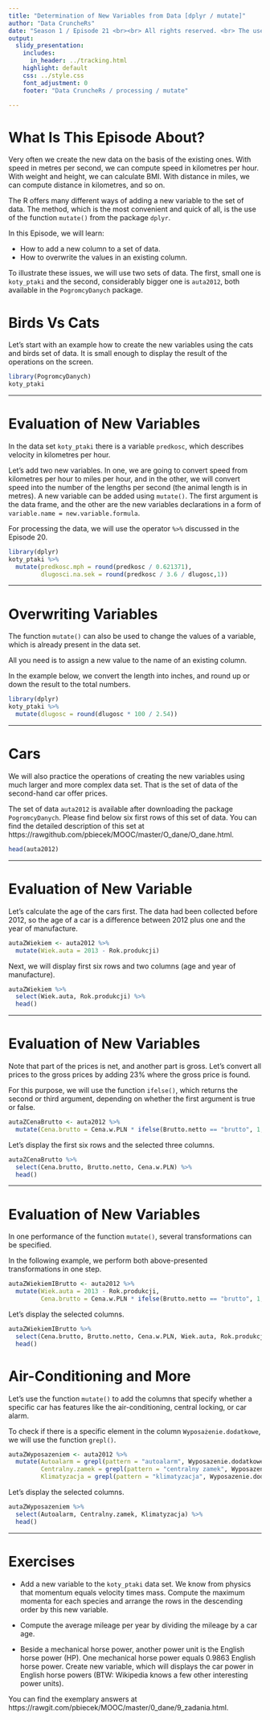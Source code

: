 ```yaml
---
title: "Determination of New Variables from Data [dplyr / mutate]"
author: "Data CruncheRs"
date: "Season 1 / Episode 21 <br><br> All rights reserved. <br> The use shall be subject to prior consent of the author.  <br><br><br><br>Press `A` to see the plain text instead of the slides. <br> Press `T` to display the table of contents."
output:
  slidy_presentation:
    includes:
      in_header: ../tracking.html
    highlight: default
    css: ../style.css
    font_adjustment: 0
    footer: "Data CruncheRs / processing / mutate"

---
```


# What Is This Episode About?

Very often we create the new data on the basis of the existing ones. With speed in metres per second, we can compute speed in kilometres per hour. With weight and height, we can calculate BMI. With distance in miles, we can compute distance in kilometres, and so on.

The R offers many different ways of adding a new variable to the set of data. The method, which is the most convenient and quick of all, is the use of the function `mutate()` from the package `dplyr`.

In this Episode, we will learn:

- How to add a new column to a set of data.
- How to overwrite the values in an existing column.

To illustrate these issues, we will use two sets of data. The first, small one is `koty_ptaki` and the second, considerably bigger one is `auta2012`, both available in the `PogromcyDanych` package.

# Birds Vs Cats

Let’s start with an example how to create the new variables using the cats and birds set of data. It is small enough to display the result of the operations on the screen.

```r
library(PogromcyDanych)
koty_ptaki
```

---

# Evaluation of New Variables

In the data set `koty_ptaki` there is a variable `predkosc`, which describes velocity in kilometres per hour.

Let’s add two new variables. In one, we are going to convert speed from kilometres per hour to miles per hour, and in the other, we will convert speed into the number of the lengths per second (the animal length is in metres). A new variable can be added using `mutate()`. The first argument is the data frame, and the other are the new variables declarations in a form of `variable.name = new.variable.formula`.

For processing the data, we will use the operator `%>%` discussed in the Episode 20.

```r
library(dplyr)
koty_ptaki %>%
  mutate(predkosc.mph = round(predkosc / 0.621371),
         dlugosci.na.sek = round(predkosc / 3.6 / dlugosc,1))
```

---

# Overwriting Variables

The function `mutate()` can also be used to change the values of a variable, which is already present in the data set. 

All you need is to assign a new value to the name of an existing column.

In the example below, we convert the length into inches, and round up or down the result to the total numbers.

```r
library(dplyr)
koty_ptaki %>%
  mutate(dlugosc = round(dlugosc * 100 / 2.54))
```

---

# Cars

We will also practice the operations of creating the new variables using much larger and more complex data set. That is the set of data of the second-hand car offer prices.

The set of data `auta2012` is available after downloading the package `PogromcyDanych`. Please find below six first rows of this set of data. You can find the detailed description of this set at https://rawgithub.com/pbiecek/MOOC/master/O_dane/O_dane.html.

```r
head(auta2012)
```

---

# Evaluation of New Variable

Let’s calculate the age of the cars first. The data had been collected before 2012, so the age of a car is a difference between 2012 plus one and the year of manufacture.

```r
autaZWiekiem <- auta2012 %>%
  mutate(Wiek.auta = 2013 - Rok.produkcji)
```

Next, we will display first six rows and two columns (age and year of manufacture).

```r
autaZWiekiem %>% 
  select(Wiek.auta, Rok.produkcji) %>%
  head()
```

---

# Evaluation of New Variables

Note that part of the prices is net, and another part is gross. Let’s convert all prices to the gross prices by adding 23\% where the gross price is found.

For this purpose, we will use the function `ifelse()`, which returns the second or third argument, depending on whether the first argument is true or false.

```r
autaZCenaBrutto <- auta2012 %>%
  mutate(Cena.brutto = Cena.w.PLN * ifelse(Brutto.netto == "brutto", 1, 1.23))
```

Let’s display the first six rows and the selected three columns.

```r
autaZCenaBrutto %>% 
  select(Cena.brutto, Brutto.netto, Cena.w.PLN) %>%
  head()
```


---

# Evaluation of New Variables

In one performance of the function `mutate()`, several transformations can be specified.

In the following example, we perform both above-presented transformations in one step.

```r
autaZWiekiemIBrutto <- auta2012 %>%
  mutate(Wiek.auta = 2013 - Rok.produkcji,
         Cena.brutto = Cena.w.PLN * ifelse(Brutto.netto == "brutto", 1, 1.23))
```

Let’s display the selected columns.

```r
autaZWiekiemIBrutto %>% 
  select(Cena.brutto, Brutto.netto, Cena.w.PLN, Wiek.auta, Rok.produkcji) %>%
  head()
```


# Air-Conditioning and More

Let’s use the function `mutate()` to add the columns that specify whether a specific car has features like the air-conditioning, central locking, or car alarm.

To check if there is a specific element in the column `Wyposażenie.dodatkowe`, we will use the function `grepl()`.

```r
autaZWyposazeniem <- auta2012 %>%
  mutate(Autoalarm = grepl(pattern = "autoalarm", Wyposazenie.dodatkowe),
         Centralny.zamek = grepl(pattern = "centralny zamek", Wyposazenie.dodatkowe),
         Klimatyzacja = grepl(pattern = "klimatyzacja", Wyposazenie.dodatkowe))
```

Let’s display the selected columns.

```r
autaZWyposazeniem %>% 
  select(Autoalarm, Centralny.zamek, Klimatyzacja) %>%
  head()
```

---

# Exercises

* Add a new variable to the `koty_ptaki` data set. We know from physics that momentum equals velocity times mass. Compute the maximum momenta for each species and arrange the rows in the descending order by this new variable.

* Compute the average mileage per year by dividing the mileage by a car age.

* Beside a mechanical horse power, another power unit is the English horse power (HP). One mechanical horse power equals 0.9863 English horse power. Create new variable, which will displays the car power in English horse powers (BTW: Wikipedia knows a few other interesting power units).

You can find the exemplary answers at https://rawgit.com/pbiecek/MOOC/master/0_dane/9_zadania.html.
